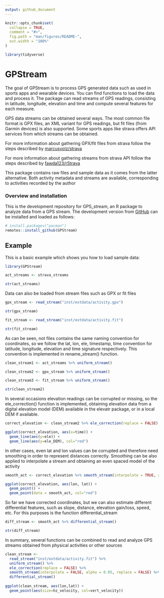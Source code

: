 ```yaml
---
output: github_document
---
```


<!-- README.md is generated from README.Rmd. Please edit that file -->

```r
knitr::opts_chunk$set(
  collapse = TRUE,
  comment = "#>",
  fig.path = "man/figures/README-",
  out.width = "100%"
)

library(tidyverse)
```

# GPStream

<!-- badges: start -->
<!-- badges: end -->


The goal of GPStream is to process GPS generated data such as used in sports apps and wearable devices. You can find functions to load the data and process it. The package can read streams of GPS readings, consisting in latitude, longitude, elevation and time and compute several features for each measure. 

GPS data streams can be obtained several ways. The most common file format is GPX files, an XML variant for GPS readings, but fit files (from Garmin devices) is also supported. Some sports apps like strava offers API services from which streams can be obtained. 

For more information about gathering GPX/fit files from strava follow the steps described by [marcusvolz/strava](https://github.com/marcusvolz/strava)

For more information about gathering streams from strava API follow the steps described by [fawda123/rStrava](https://github.com/fawda123/rStrava)

This package contains raw files and sample data as it comes from the latter alternative. Both activity metadata and streams are available, corresponding to activities recorded by the author

### Overview and installation

This is the development repository for GPS_stream, an R package to analyze data from a GPS stream. The development version from [GitHub](https://github.com/) can be installed and loaded as follows:

``` r
# install.packages("pacman")
remotes::install_github(GPStream)
```
## Example

This is a basic example which shows you how to load sample data:

```r
library(GPStream)

act_streams <- strava_streams

str(act_streams)

```

Data can also be loaded from stream files such as GPX or fit files

```r

gpx_stream <- read_stream("inst/extdata/activity.gpx")

str(gpx_stream)

fit_stream <- read_stream("inst/extdata/activity.fit")

str(fit_stream)

```

As can be seen, not files contains the same naming convention for coordinates, so we follow the lat, lon, ele, timestamp, time convention for latitude, longitude, elevation and time signature respectively. This convention is implemented in rename_stream() function.

```r
clean_stream1 <- act_streams %>% uniform_stream()

clean_stream2 <- gpx_stream %>% uniform_stream()

clean_stream3 <- fit_stream %>% uniform_stream()

str(clean_stream2)

```
In several occasions elevation readings can be corrupted or missing, so the ele_correction() function is implemented, obtaining elevation data from a digital elevation model (DEM) available in the elevatr package, or in a local DEM if available. 

```r

correct_elevation <- clean_stream2 %>% ele_correction(replace = FALSE)

ggplot(correct_elevation, aes(x=time)) + 
  geom_line(aes(y=ele)) + 
  geom_line(aes(y=ele_DEM), col="red")

```

In other cases, even lat and lon values can be corrupted and therefore need smoothing in order to represent distances correctly. Smoothing can be also applied to interpolate a stream and obtaining an even spaced model of the activity

```r

smooth_act <- correct_elevation %>% smooth_stream(interpolate = TRUE, alpha = 0.05)

ggplot(correct_elevation, aes(lon, lat)) + 
  geom_point() + 
  geom_point(data = smooth_act, col="red")

```
So far we have corrected coordinates, but we can also estimate different differential features, such as slope, distance, elevation gain/loss, speed, etc. For this purposes is the function differential_stream

```r

diff_stream <- smooth_act %>% differential_stream()

str(diff_stream)

```
In summary, several functions can be combined to read and analyze GPS streams obtained from physical activities or other sources

```r

clean_stream <- 
  read_stream("inst/extdata/activity.fit") %>% 
  uniform_stream() %>% 
  ele_correction(replace = FALSE) %>% 
  smooth_stream(interpolate = FALSE, alpha = 0.05, replace = FALSE) %>% 
  differential_stream()
  
ggplot(clean_stream, aes(lon,lat)) +
  geom_point(aes(size=hz_velocity, col=vert_velocity))


```

